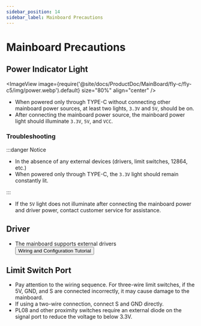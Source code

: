 ```yaml
---
sidebar_position: 14
sidebar_label: Mainboard Precautions
---
```


# Mainboard Precautions

## Power Indicator Light
<ImageView image={require('@site/docs/ProductDoc/MainBoard/fly-c/fly-c5/img/power.webp').default} size="80%" align="center" />
* When powered only through TYPE-C without connecting other mainboard power sources, at least two lights, `3.3V` and `5V`, should be on.
* After connecting the mainboard power source, the mainboard power light should illuminate `3.3V`, `5V`, and `VCC`.

### Troubleshooting

:::danger Notice

* In the absence of any external devices (drivers, limit switches, 12864, etc.)
* When powered only through TYPE-C, the `3.3V` light should remain constantly lit.

:::

* If the `5V` light does not illuminate after connecting the mainboard power and driver power, contact customer service for assistance.

## Driver

* The mainboard supports external drivers <Button variant="contained" disableElevation href="/docs/ProductDoc/ModuleDrive/servo-drive">Wiring and Configuration Tutorial</Button>

## Limit Switch Port

* Pay attention to the wiring sequence. For three-wire limit switches, if the 5V, GND, and S are connected incorrectly, it may cause damage to the mainboard.
* If using a two-wire connection, connect S and GND directly.
* PL08 and other proximity switches require an external diode on the signal port to reduce the voltage to below 3.3V.
